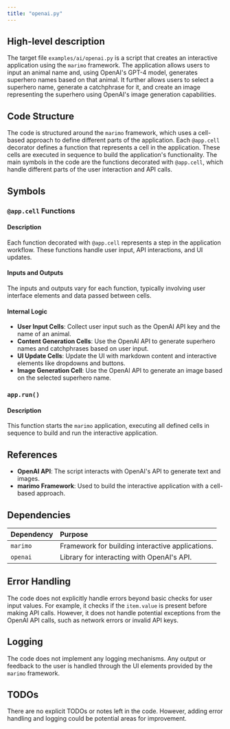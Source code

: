 ```yaml
---
title: "openai.py"
---
```


## High-level description

The target file `examples/ai/openai.py` is a script that creates an interactive application using the `marimo` framework. The application allows users to input an animal name and, using OpenAI's GPT-4 model, generates superhero names based on that animal. It further allows users to select a superhero name, generate a catchphrase for it, and create an image representing the superhero using OpenAI's image generation capabilities.

## Code Structure

The code is structured around the `marimo` framework, which uses a cell-based approach to define different parts of the application. Each `@app.cell` decorator defines a function that represents a cell in the application. These cells are executed in sequence to build the application's functionality. The main symbols in the code are the functions decorated with `@app.cell`, which handle different parts of the user interaction and API calls.

## Symbols

### `@app.cell` Functions

#### Description
Each function decorated with `@app.cell` represents a step in the application workflow. These functions handle user input, API interactions, and UI updates.

#### Inputs and Outputs
The inputs and outputs vary for each function, typically involving user interface elements and data passed between cells.

#### Internal Logic
- **User Input Cells**: Collect user input such as the OpenAI API key and the name of an animal.
- **Content Generation Cells**: Use the OpenAI API to generate superhero names and catchphrases based on user input.
- **UI Update Cells**: Update the UI with markdown content and interactive elements like dropdowns and buttons.
- **Image Generation Cell**: Use the OpenAI API to generate an image based on the selected superhero name.

### `app.run()`
#### Description
This function starts the `marimo` application, executing all defined cells in sequence to build and run the interactive application.

## References

- **OpenAI API**: The script interacts with OpenAI's API to generate text and images.
- **marimo Framework**: Used to build the interactive application with a cell-based approach.

## Dependencies

| Dependency | Purpose |
|:-----------|:--------|
| `marimo`   | Framework for building interactive applications. |
| `openai`   | Library for interacting with OpenAI's API. |

## Error Handling

The code does not explicitly handle errors beyond basic checks for user input values. For example, it checks if the `item.value` is present before making API calls. However, it does not handle potential exceptions from the OpenAI API calls, such as network errors or invalid API keys.

## Logging

The code does not implement any logging mechanisms. Any output or feedback to the user is handled through the UI elements provided by the `marimo` framework.

## TODOs

There are no explicit TODOs or notes left in the code. However, adding error handling and logging could be potential areas for improvement.